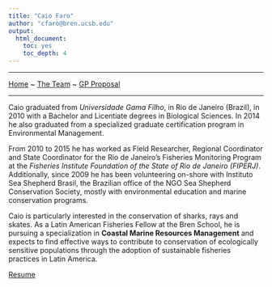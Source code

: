 ```yaml
---
title: "Caio Faro"
author: "cfaro@bren.ucsb.edu"
output: 
  html_document: 
    toc: yes
    toc_depth: 4
---
```


__________
[Home](../index.html) ~ [The Team](../team.html) ~ [GP Proposal](../proposal.html)

__________

Caio graduated from *Universidade Gama Filho*, in Rio de Janeiro (Brazil), in 2010 with a Bachelor and Licentiate degrees in Biological Sciences. In 2014 he also graduated from a specialized graduate certification program in Environmental Management.

From 2010 to 2015 he has worked as Field Researcher, Regional Coordinator and State Coordinator for the Rio de Janeiro’s Fisheries Monitoring Program at the *Fisheries Institute Foundation of the State of Rio de Janeiro (FIPERJ)*. Additionally, since 2009 he has been volunteering on-shore with Instituto Sea Shepherd Brasil, the Brazilian office of the NGO Sea Shepherd Conservation Society, mostly with environmental education and marine conservation programs.

Caio is particularly interested in the conservation of sharks, rays and skates. As a Latin American Fisheries Fellow at the Bren School, he is pursuing a specialization in **Coastal Marine Resources Management** and expects to find effective ways to contribute to conservation of ecologically sensitive populations through the adoption of sustainable fisheries practices in Latin America.


[Resume](./caio.pdf)
